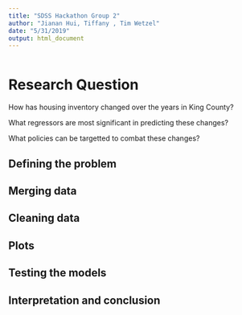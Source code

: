 ```yaml
---
title: "SDSS Hackathon Group 2"
author: "Jianan Hui, Tiffany , Tim Wetzel"
date: "5/31/2019"
output: html_document
---
```


```r

```

# Research Question

How has housing inventory changed over the years in King County?

What regressors are most significant in predicting these changes?

What policies can be targetted to combat these changes?

## Defining the problem

## Merging data

## Cleaning data

## Plots

## Testing the models

## Interpretation and conclusion

